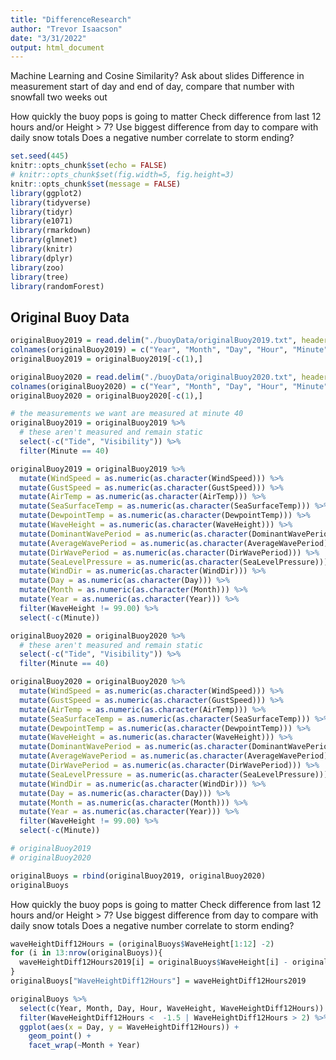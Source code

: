 ```yaml
---
title: "DifferenceResearch"
author: "Trevor Isaacson"
date: "3/31/2022"
output: html_document
---
```



Machine Learning and Cosine Similarity? Ask about slides
Difference in measurement start of day and end of day, compare that number with snowfall two weeks out

How quickly the buoy pops is going to matter
Check difference from last 12 hours and/or Height > 7?
  Use biggest difference from day to compare with daily snow totals
  Does a negative number correlate to storm ending? 
  
```r
set.seed(445)
knitr::opts_chunk$set(echo = FALSE)
# knitr::opts_chunk$set(fig.width=5, fig.height=3) 
knitr::opts_chunk$set(message = FALSE)
library(ggplot2)
library(tidyverse)
library(tidyr)
library(e1071)
library(rmarkdown)
library(glmnet)
library(knitr)
library(dplyr)
library(zoo)
library(tree)
library(randomForest)
```

## Original Buoy Data
```r
originalBuoy2019 = read.delim("./buoyData/originalBuoy2019.txt", header = FALSE, sep = "")
colnames(originalBuoy2019) = c("Year", "Month", "Day", "Hour", "Minute", "WindDir", "WindSpeed", "GustSpeed", "WaveHeight", "DominantWavePeriod", "AverageWavePeriod", "DirWavePeriod", "SeaLevelPressure", "AirTemp", "SeaSurfaceTemp", "DewpointTemp", "Visibility", "Tide")
originalBuoy2019 = originalBuoy2019[-c(1),]

originalBuoy2020 = read.delim("./buoyData/originalBuoy2020.txt", header = FALSE, sep = "")
colnames(originalBuoy2020) = c("Year", "Month", "Day", "Hour", "Minute", "WindDir", "WindSpeed", "GustSpeed", "WaveHeight", "DominantWavePeriod", "AverageWavePeriod", "DirWavePeriod", "SeaLevelPressure", "AirTemp", "SeaSurfaceTemp", "DewpointTemp", "Visibility", "Tide")
originalBuoy2020 = originalBuoy2020[-c(1),]
```

```r
# the measurements we want are measured at minute 40
originalBuoy2019 = originalBuoy2019 %>%
  # these aren't measured and remain static
  select(-c("Tide", "Visibility")) %>%
  filter(Minute == 40)

originalBuoy2019 = originalBuoy2019 %>%
  mutate(WindSpeed = as.numeric(as.character(WindSpeed))) %>%
  mutate(GustSpeed = as.numeric(as.character(GustSpeed))) %>%
  mutate(AirTemp = as.numeric(as.character(AirTemp))) %>%
  mutate(SeaSurfaceTemp = as.numeric(as.character(SeaSurfaceTemp))) %>%
  mutate(DewpointTemp = as.numeric(as.character(DewpointTemp))) %>%
  mutate(WaveHeight = as.numeric(as.character(WaveHeight))) %>%
  mutate(DominantWavePeriod = as.numeric(as.character(DominantWavePeriod))) %>%
  mutate(AverageWavePeriod = as.numeric(as.character(AverageWavePeriod))) %>%
  mutate(DirWavePeriod = as.numeric(as.character(DirWavePeriod))) %>%
  mutate(SeaLevelPressure = as.numeric(as.character(SeaLevelPressure))) %>%
  mutate(WindDir = as.numeric(as.character(WindDir))) %>%
  mutate(Day = as.numeric(as.character(Day))) %>%
  mutate(Month = as.numeric(as.character(Month))) %>%
  mutate(Year = as.numeric(as.character(Year))) %>%
  filter(WaveHeight != 99.00) %>%
  select(-c(Minute))

originalBuoy2020 = originalBuoy2020 %>%
  # these aren't measured and remain static
  select(-c("Tide", "Visibility")) %>%
  filter(Minute == 40)

originalBuoy2020 = originalBuoy2020 %>%
  mutate(WindSpeed = as.numeric(as.character(WindSpeed))) %>%
  mutate(GustSpeed = as.numeric(as.character(GustSpeed))) %>%
  mutate(AirTemp = as.numeric(as.character(AirTemp))) %>%
  mutate(SeaSurfaceTemp = as.numeric(as.character(SeaSurfaceTemp))) %>%
  mutate(DewpointTemp = as.numeric(as.character(DewpointTemp))) %>%
  mutate(WaveHeight = as.numeric(as.character(WaveHeight))) %>%
  mutate(DominantWavePeriod = as.numeric(as.character(DominantWavePeriod))) %>%
  mutate(AverageWavePeriod = as.numeric(as.character(AverageWavePeriod))) %>%
  mutate(DirWavePeriod = as.numeric(as.character(DirWavePeriod))) %>%
  mutate(SeaLevelPressure = as.numeric(as.character(SeaLevelPressure))) %>%
  mutate(WindDir = as.numeric(as.character(WindDir))) %>%
  mutate(Day = as.numeric(as.character(Day))) %>%
  mutate(Month = as.numeric(as.character(Month))) %>%
  mutate(Year = as.numeric(as.character(Year))) %>%
  filter(WaveHeight != 99.00) %>%
  select(-c(Minute))

# originalBuoy2019
# originalBuoy2020

originalBuoys = rbind(originalBuoy2019, originalBuoy2020)
originalBuoys
```

How quickly the buoy pops is going to matter
Check difference from last 12 hours and/or Height > 7?
  Use biggest difference from day to compare with daily snow totals
  Does a negative number correlate to storm ending?
```r
waveHeightDiff12Hours = (originalBuoys$WaveHeight[1:12] -2)
for (i in 13:nrow(originalBuoys)){
  waveHeightDiff12Hours2019[i] = originalBuoys$WaveHeight[i] - originalBuoys$WaveHeight[i - 12]
}
originalBuoys["WaveHeightDiff12Hours"] = waveHeightDiff12Hours2019

```

```r
originalBuoys %>%
  select(c(Year, Month, Day, Hour, WaveHeight, WaveHeightDiff12Hours)) %>%
  filter(WaveHeightDiff12Hours <  -1.5 | WaveHeightDiff12Hours > 2) %>%
  ggplot(aes(x = Day, y = WaveHeightDiff12Hours)) +
    geom_point() +
    facet_wrap(~Month + Year)

```
















